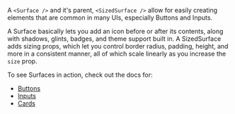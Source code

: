 A `<Surface />` and it's parent, `<SizedSurface />` allow for easily creating elements that are
common in many UIs, especially Buttons and Inputs.

A Surface basically lets you add an icon before or after its contents, along with shadows, glints,
badges, and theme support built in. A SizedSurface adds sizing props, which let you control border
radius, padding, height, and more in a consistent manner, all of which scale linearly as you
increase the `size` prop.

To see Surfaces in action, check out the docs for:

- [Buttons](/docs/buttons)
- [Inputs](/docs/inputs)
- [Cards](/docs/cards)

